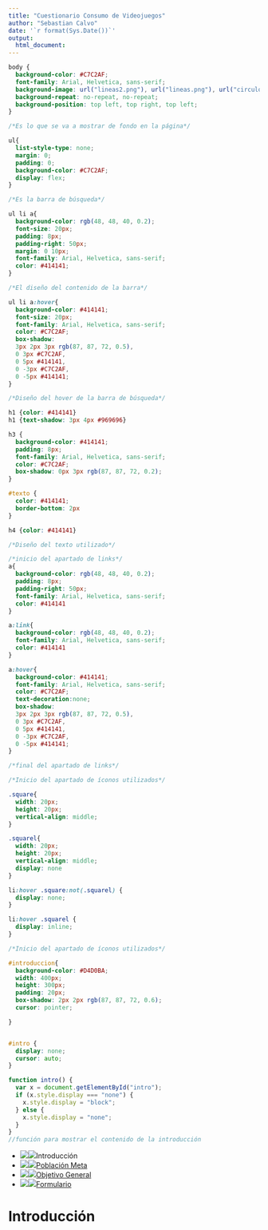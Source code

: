 ```yaml
---
title: "Cuestionario Consumo de Videojuegos"
author: "Sebastian Calvo"
date: '`r format(Sys.Date())`'
output:
  html_document:
---
```

```css
body {
  background-color: #C7C2AF;
  font-family: Arial, Helvetica, sans-serif;
  background-image: url("lineas2.png"), url("lineas.png"), url("circulos.png");
  background-repeat: no-repeat, no-repeat;
  background-position: top left, top right, top left;
}

/*Es lo que se va a mostrar de fondo en la página*/

ul{
  list-style-type: none;
  margin: 0;
  padding: 0;
  background-color: #C7C2AF;
  display: flex;
}

/*Es la barra de búsqueda*/

ul li a{
  background-color: rgb(48, 48, 40, 0.2);
  font-size: 20px;
  padding: 8px;
  padding-right: 50px;
  margin: 0 10px;
  font-family: Arial, Helvetica, sans-serif;
  color: #414141;
}

/*El diseño del contenido de la barra*/

ul li a:hover{
  background-color: #414141;
  font-size: 20px;
  font-family: Arial, Helvetica, sans-serif;
  color: #C7C2AF;
  box-shadow: 
  3px 2px 3px rgb(87, 87, 72, 0.5),  
  0 3px #C7C2AF,
  0 5px #414141,
  0 -3px #C7C2AF,
  0 -5px #414141;
}

/*Diseño del hover de la barra de búsqueda*/

h1 {color: #414141}
h1 {text-shadow: 3px 4px #969696}

h3 {
  background-color: #414141;
  padding: 8px;
  font-family: Arial, Helvetica, sans-serif;
  color: #C7C2AF;
  box-shadow: 0px 3px rgb(87, 87, 72, 0.2);
}

#texto {
  color: #414141;
  border-bottom: 2px
}

h4 {color: #414141}

/*Diseño del texto utilizado*/

/*inicio del apartado de links*/
a{
  background-color: rgb(48, 48, 40, 0.2);
  padding: 8px;
  padding-right: 50px;
  font-family: Arial, Helvetica, sans-serif;
  color: #414141
}

a:link{
  background-color: rgb(48, 48, 40, 0.2);
  font-family: Arial, Helvetica, sans-serif;
  color: #414141
}

a:hover{
  background-color: #414141;
  font-family: Arial, Helvetica, sans-serif;
  color: #C7C2AF;
  text-decoration:none;
  box-shadow: 
  3px 2px 3px rgb(87, 87, 72, 0.5),  
  0 3px #C7C2AF,
  0 5px #414141,
  0 -3px #C7C2AF,
  0 -5px #414141;
}

/*final del apartado de links*/

/*Inicio del apartado de íconos utilizados*/

.square{
  width: 20px;
  height: 20px;
  vertical-align: middle;
}

.squarel{
  width: 20px;
  height: 20px;
  vertical-align: middle;
  display: none
}

li:hover .square:not(.squarel) {
  display: none;
}

li:hover .squarel {
  display: inline;
}

/*Inicio del apartado de íconos utilizados*/

#introduccion{
  background-color: #D4D0BA;
  width: 400px;
  height: 300px;
  padding: 20px;
  box-shadow: 2px 2px rgb(87, 87, 72, 0.6);
  cursor: pointer;  

}


#intro {
  display: none;
  cursor: auto;
}

```
```js
function intro() {
  var x = document.getElementById("intro");
  if (x.style.display === "none") {
    x.style.display = "block";
  } else {
    x.style.display = "none";
  }
}
//función para mostrar el contenido de la introducción

```

<ul>
  <li><a class="intro" onclick="intro()"><img src="square.png" class="square"><img src="squarel.png" class="squarel">Introducción</a></li>
  <li><a href="#poblacion"><img src="square.png" class="square"><img src="squarel.png" class="squarel">Población Meta</a></li>
  <li><a href="#objetivo"><img src="square.png" class="square"><img src="squarel.png" class="squarel">Objetivo General</a></li>
  <li><a href="#formulario"><img src="square.png" class="square"><img src="squarel.png" class="squarel">Formulario</a></li>
</ul>

<div id="intro">
<h1>Introducción </h1> 
  <div id="introduccion">
    
  </div>
</div>
